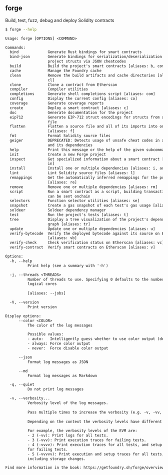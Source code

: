 ## forge

Build, test, fuzz, debug and deploy Solidity contracts

```bash
$ forge --help
```

```txt
Usage: forge [OPTIONS] <COMMAND>

Commands:
  bind             Generate Rust bindings for smart contracts
  bind-json        Generate bindings for serialization/deserialization of
                   project structs via JSON cheatcodes
  build            Build the project's smart contracts [aliases: b, compile]
  cache            Manage the Foundry cache
  clean            Remove the build artifacts and cache directories [aliases:
                   cl]
  clone            Clone a contract from Etherscan
  compiler         Compiler utilities
  completions      Generate shell completions script [aliases: com]
  config           Display the current config [aliases: co]
  coverage         Generate coverage reports
  create           Deploy a smart contract [aliases: c]
  doc              Generate documentation for the project
  eip712           Generate EIP-712 struct encodings for structs from a given
                   file
  flatten          Flatten a source file and all of its imports into one file
                   [aliases: f]
  fmt              Format Solidity source files
  geiger           DEPRECATED: Detects usage of unsafe cheat codes in a project
                   and its dependencies
  help             Print this message or the help of the given subcommand(s)
  init             Create a new Forge project
  inspect          Get specialized information about a smart contract [aliases:
                   in]
  install          Install one or multiple dependencies [aliases: i, add]
  lint             Lint Solidity source files [aliases: l]
  remappings       Get the automatically inferred remappings for the project
                   [aliases: re]
  remove           Remove one or multiple dependencies [aliases: rm]
  script           Run a smart contract as a script, building transactions that
                   can be sent onchain
  selectors        Function selector utilities [aliases: se]
  snapshot         Create a gas snapshot of each test's gas usage [aliases: s]
  soldeer          Soldeer dependency manager
  test             Run the project's tests [aliases: t]
  tree             Display a tree visualization of the project's dependency
                   graph [aliases: tr]
  update           Update one or multiple dependencies [aliases: u]
  verify-bytecode  Verify the deployed bytecode against its source on Etherscan
                   [aliases: vb]
  verify-check     Check verification status on Etherscan [aliases: vc]
  verify-contract  Verify smart contracts on Etherscan [aliases: v]

Options:
  -h, --help
          Print help (see a summary with '-h')

  -j, --threads <THREADS>
          Number of threads to use. Specifying 0 defaults to the number of
          logical cores
          
          [aliases: --jobs]

  -V, --version
          Print version

Display options:
      --color <COLOR>
          The color of the log messages

          Possible values:
          - auto:   Intelligently guess whether to use color output (default)
          - always: Force color output
          - never:  Force disable color output

      --json
          Format log messages as JSON

      --md
          Format log messages as Markdown

  -q, --quiet
          Do not print log messages

  -v, --verbosity...
          Verbosity level of the log messages.
          
          Pass multiple times to increase the verbosity (e.g. -v, -vv, -vvv).
          
          Depending on the context the verbosity levels have different meanings.
          
          For example, the verbosity levels of the EVM are:
          - 2 (-vv): Print logs for all tests.
          - 3 (-vvv): Print execution traces for failing tests.
          - 4 (-vvvv): Print execution traces for all tests, and setup traces
          for failing tests.
          - 5 (-vvvvv): Print execution and setup traces for all tests,
          including storage changes.

Find more information in the book: https://getfoundry.sh/forge/overview
```